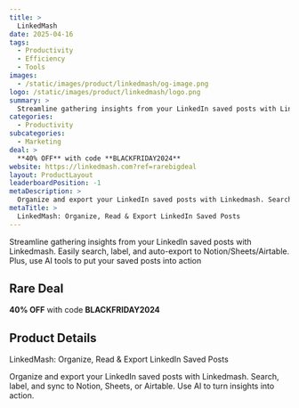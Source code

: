 ```yaml
---
title: >
  LinkedMash
date: 2025-04-16
tags:
  - Productivity
  - Efficiency
  - Tools
images:
  - /static/images/product/linkedmash/og-image.png
logo: /static/images/product/linkedmash/logo.png
summary: >
  Streamline gathering insights from your LinkedIn saved posts with Linkedmash. Easily search, label, and auto-export to Notion/Sheets/Airtable. Plus, use AI tools to put your saved posts into action
categories:
  - Productivity
subcategories:
  - Marketing
deal: >
  **40% OFF** with code **BLACKFRIDAY2024**
website: https://linkedmash.com?ref=rarebigdeal
layout: ProductLayout
leaderboardPosition: -1
metaDescription: >
  Organize and export your LinkedIn saved posts with Linkedmash. Search, label, and sync to Notion, Sheets, or Airtable. Use AI to turn insights into action.
metaTitle: >
  LinkedMash: Organize, Read & Export LinkedIn Saved Posts
---
```

Streamline gathering insights from your LinkedIn saved posts with Linkedmash. Easily search, label, and auto-export to Notion/Sheets/Airtable. Plus, use AI tools to put your saved posts into action

## Rare Deal

**40% OFF** with code **BLACKFRIDAY2024**

## Product Details

LinkedMash: Organize, Read & Export LinkedIn Saved Posts

Organize and export your LinkedIn saved posts with Linkedmash. Search, label, and sync to Notion, Sheets, or Airtable. Use AI to turn insights into action.

